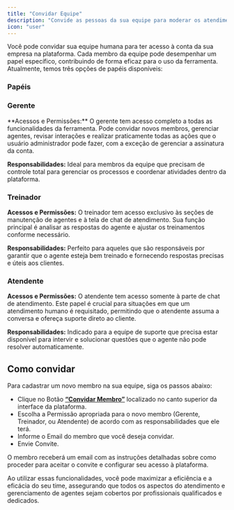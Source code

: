 ```yaml
---
title: "Convidar Equipe"
description: "Convide as pessoas da sua equipe para moderar os atendimentos"
icon: "user"
---
```


Você pode convidar sua equipe humana para ter acesso à conta da sua empresa na plataforma. Cada membro da equipe pode desempenhar um papel específico, contribuindo de forma eficaz para o uso da ferramenta. Atualmente, temos três opções de papéis disponíveis:

### Papéis

### **Gerente**

\*\*Acessos e Permissões:\*\* O gerente tem acesso completo a todas as funcionalidades da ferramenta. Pode convidar novos membros, gerenciar agentes, revisar interações e realizar praticamente todas as ações que o usuário administrador pode fazer, com a exceção de gerenciar a assinatura da conta.

**Responsabilidades:** Ideal para membros da equipe que precisam de controle total para gerenciar os processos e coordenar atividades dentro da plataforma.

### Treinador

**Acessos e Permissões:** O treinador tem acesso exclusivo às seções de manutenção de agentes e à tela de chat de atendimento. Sua função principal é analisar as respostas do agente e ajustar os treinamentos conforme necessário.

**Responsabilidades:** Perfeito para aqueles que são responsáveis por garantir que o agente esteja bem treinado e fornecendo respostas precisas e úteis aos clientes.

### Atendente

**Acessos e Permissões:** O atendente tem acesso somente à parte de chat de atendimento. Este papel é crucial para situações em que um atendimento humano é requisitado, permitindo que o atendente assuma a conversa e ofereça suporte direto ao cliente.

**Responsabilidades:** Indicado para a equipe de suporte que precisa estar disponível para intervir e solucionar questões que o agente não pode resolver automaticamente.

## Como convidar

Para cadastrar um novo membro na sua equipe, siga os passos abaixo:

- Clique no Botão [**“Convidar Membro”**](https://app.gptmaker.ai/browse/team) localizado no canto superior da interface da plataforma.
- Escolha a Permissão apropriada para o novo membro (Gerente, Treinador, ou Atendente) de acordo com as responsabilidades que ele terá.
- Informe o Email do membro que você deseja convidar.
- Envie Convite.

O membro receberá um email com as instruções detalhadas sobre como proceder para aceitar o convite e configurar seu acesso à plataforma.

Ao utilizar essas funcionalidades, você pode maximizar a eficiência e a eficácia do seu time, assegurando que todos os aspectos do atendimento e gerenciamento de agentes sejam cobertos por profissionais qualificados e dedicados.